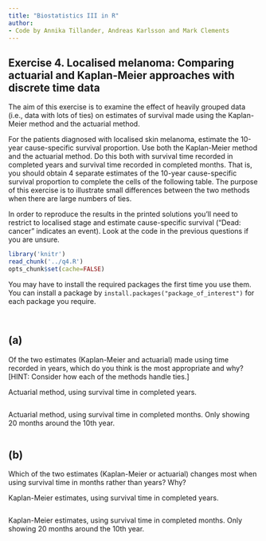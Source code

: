 ```yaml
---
title: "Biostatistics III in R"
author:
- Code by Annika Tillander, Andreas Karlsson and Mark Clements
---
```


## Exercise 4. Localised melanoma: Comparing actuarial and Kaplan-Meier approaches with discrete time data ##

The aim of this exercise is to examine the effect of heavily grouped data (i.e., data with lots of ties) on estimates of survival made using the Kaplan-Meier method and the actuarial method.

For the patients diagnosed with localised skin melanoma, estimate the 10-year cause-specific survival proportion. Use both the Kaplan-Meier method and the actuarial method. Do this both with survival time recorded in completed years and survival time recorded in completed months. That is, you should obtain 4 separate estimates of the 10-year cause-specific survival proportion to complete the cells of the following table. The purpose of this exercise is to illustrate small differences between the two methods when there are large numbers of ties.

In order to reproduce the results in the printed solutions you’ll need to restrict to localised stage and estimate cause-specific survival ("Dead: cancer" indicates an event). Look at the code in the previous questions if you are unsure.

```r
library('knitr')
read_chunk('../q4.R')
opts_chunk$set(cache=FALSE)
```

You may have to install the required packages the first time you use them. You can install a package by `install.packages("package_of_interest")` for each package you require.

```r
```

```r
```

## (a) ##

Of the two estimates (Kaplan-Meier and actuarial) made using time recorded in years, which do you think is the most appropriate and why? [HINT: Consider how each of the methods handle ties.]


Actuarial method, using survival time in completed years.

```r
```

Actuarial method, using survival time in completed months. Only showing 20 months around the 10th year.

```r
```


## (b) ##

Which of the two estimates (Kaplan-Meier or actuarial) changes most when using survival time in months rather than years? Why?

Kaplan-Meier estimates, using survival time in completed  years.

```r
```

Kaplan-Meier estimates, using survival time in completed months. Only showing 20 months around the 10th year.

```r
```

